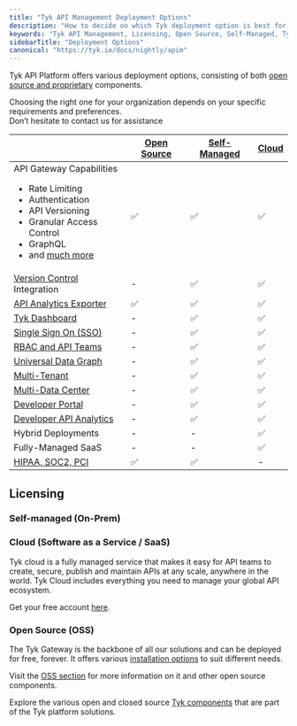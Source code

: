 ```yaml
---
title: "Tyk API Management Deployment Options"
description: "How to decide on which Tyk deployment option is best for you"
keywords: "Tyk API Management, Licensing, Open Source, Self-Managed, Tyk Cloud, API Gateway"
sidebarTitle: "Deployment Options"
canonical: "https://tyk.io/docs/nightly/apim"
---
```



Tyk API Platform offers various deployment options, consisting of both [open source and proprietary](/docs/nightly/tyk-stack)
components.

Choosing the right one for your organization depends on your specific requirements and preferences.
<br />Don’t hesitate to contact us for assistance <ButtonLeft href="https://tyk.io/contact/" color="green" content="Contact us" />

|                                                                                                                                                                                                                                    | [Open Source](/docs/nightly/tyk-open-source)  |   [Self-Managed](/docs/nightly/tyk-self-managed/install)      |  [Cloud](https://account.cloud-ara.tyk.io/signup)
|------------------------------------------------------------------------------------------------------------------------------------------------------------------------------------------------------------------------------------|----------------|-------------------|---------
| API Gateway Capabilities <br /> <ul><li>Rate Limiting</li><li>Authentication</li> <li>API Versioning</li><li>Granular Access Control</li><li>GraphQL</li>  <li>and [much more](/docs/nightly/tyk-open-source)</li></ul> | ✅             |✅	              |✅
| [Version Control](/docs/nightly/api-management/automations/sync) Integration                                                                                                                                                      | -		      |✅	              |✅
| [API Analytics Exporter](/docs/nightly/tyk-pump)                                                                                                                                                                                   | ✅		      |✅	              |✅	 
| [Tyk Dashboard](/docs/nightly/tyk-dashboard)                                                                                                                                                                                       | -	          |✅	              |✅	 
| [Single Sign On (SSO)](/docs/nightly/api-management/external-service-integration#single-sign-on-sso)                                                                                                                                                         | -	          |✅	              |✅	      
| [RBAC and API Teams](/docs/nightly/api-management/user-management#)                                                                                                                                                                             | -	          |✅	              |✅	      
| [Universal Data Graph](/docs/nightly/api-management/data-graph#overview)                                                                                                                                                                         | -	          |✅	              |✅	      
| [Multi-Tenant](/docs/nightly/api-management/dashboard-configuration#organizations)                                                                                                                                           | -	          |✅	              |✅	      
| [Multi-Data Center](/docs/nightly/api-management/mdcb#managing-geographically-distributed-gateways-to-minimize-latency-and-protect-data-sovereignty)                                                                                                                                                                           | -	          |✅	              |✅	      
| [Developer Portal](/docs/nightly/tyk-developer-portal)                                                                                                                                                                             | -		      |✅	              |✅	 
| [Developer API Analytics](/docs/nightly/api-management/dashboard-configuration#traffic-analytics)                                                                                                                                                                   | -		      |✅	              |✅	   
| Hybrid Deployments                                                                                                                                                                                                                 | -		      |-	              |✅
| Fully-Managed SaaS                                                                                                                                                                                                                 | -		      |-	              |✅
| [HIPAA, SOC2, PCI](https://tyk.io/governance-and-auditing/)                                                                                                                                                                        | ✅		      |✅	              | -


## Licensing

### Self-managed (On-Prem)

<SelfManagedLicensingInclude/>

### Cloud (Software as a Service / SaaS)

Tyk cloud is a fully managed service that makes it easy for API teams to create, secure, publish and maintain APIs at any scale, anywhere in the world. Tyk Cloud includes everything you need to manage your global API ecosystem.

Get your free account [here](https://tyk.io/sign-up/).

### Open Source (OSS)

The Tyk Gateway is the backbone of all our solutions and can be deployed for free, forever. It offers various [installation options](/docs/nightly/apim/open-source/installation) to suit different needs.

Visit the [OSS section](/docs/nightly/tyk-open-source) for more information on it and other open source components.

Explore the various open and closed source [Tyk components](/docs/nightly/tyk-stack) that are part of the Tyk platform solutions.
